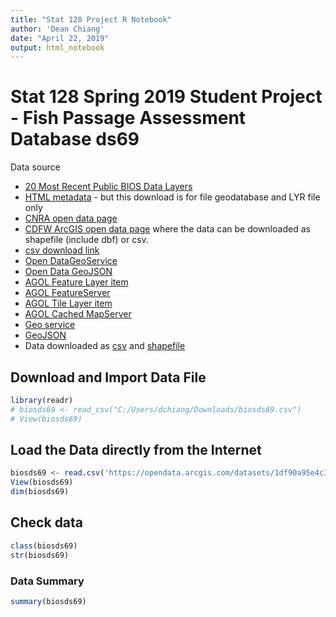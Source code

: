 ```yaml
---
title: "Stat 128 Project R Notebook"
author: 'Dean Chiang'
date: "April 22, 2019"
output: html_notebook
---
```



# Stat 128 Spring 2019 Student Project - Fish Passage Assessment Database ds69

Data source

- [20 Most Recent Public BIOS Data Layers](https://www.wildlife.ca.gov/Data/BIOS/Latest-Datasets)
- [HTML metadata](https://map.dfg.ca.gov/metadata/ds0069.html) - but this download is for file geodatabase and LYR file only
- [CNRA open data page](https://data.cnra.ca.gov/organization/california-department-of-fish-and-wildlife/portal/data)
- [CDFW ArcGIS open data page](http://data-cdfw.opendata.arcgis.com/datasets/california-fish-passage-assessment-database-ds69-1) where the data can be downloaded as shapefile  (include dbf) or csv.
- [csv download link](http://data-cdfw.opendata.arcgis.com/datasets/1df90a95e4c348f1bd06326fd96ced78_0)
- [Open DataGeoService](https://tiles.arcgis.com/tiles/Uq9r85Potqm3MfRV/arcgis/rest/services/biosds69_cmu/MapServer/0/query?outFields=*&where=1%3D1)
- [Open Data GeoJSON](https://opendata.arcgis.com/datasets/b10f4d39932f4c18b619003038c6585a_0.geojson)
- [AGOL Feature Layer item](https://www.arcgis.com/home/item.html?id=1df90a95e4c348f1bd06326fd96ced78)
- [AGOL FeatureServer](https://services2.arcgis.com/Uq9r85Potqm3MfRV/arcgis/rest/services/biosds69_fmu/FeatureServer/0)
- [AGOL Tile Layer item](https://www.arcgis.com/home/item.html?id=b10f4d39932f4c18b619003038c6585a)
- [AGOL Cached MapServer](https://tiles.arcgis.com/tiles/Uq9r85Potqm3MfRV/arcgis/rest/services/biosds69_cmu/MapServer)
- [Geo service](https://services2.arcgis.com/Uq9r85Potqm3MfRV/arcgis/rest/services/biosds69_fmu/FeatureServer/0/query?outFields=*&where=1%3D1)
- [GeoJSON](https://opendata.arcgis.com/datasets/1df90a95e4c348f1bd06326fd96ced78_0.geojson)
- Data downloaded as [csv](C:/Users/dchiang/Downloads/California_Fish_Passage_Assessment_Database_ds69.csv) and [shapefile](~/Downloads/California_Fish_Passage_Assessment_Database_ds69.zip)


## Download and Import Data File
```r
library(readr)
# biosds69 <- read_csv("C:/Users/dchiang/Downloads/biosds69.csv")
# View(biosds69)
```

## Load the Data directly from the Internet
```r
biosds69 <- read.csv('https://opendata.arcgis.com/datasets/1df90a95e4c348f1bd06326fd96ced78_0.csv')
View(biosds69)
dim(biosds69)
```

## Check data
```r
class(biosds69)
str(biosds69)
```

### Data Summary
```r
summary(biosds69)
```


